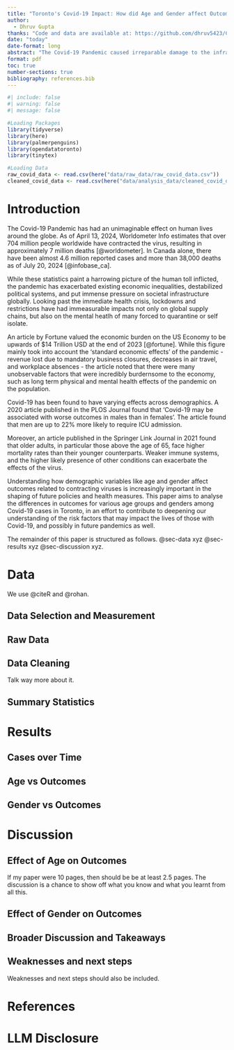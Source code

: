 ```yaml
---
title: "Toronto's Covid-19 Impact: How did Age and Gender affect Outcomes?"
author: 
  - Dhruv Gupta
thanks: "Code and data are available at: https://github.com/dhruv5423/Covid19-R-Project"
date: "today"
date-format: long
abstract: "The Covid-19 Pandemic caused irreparable damage to the infrastructure of our global systems, highlighting the neccessity to better understand factors that influence health outcomes. This paper uses data from OpenDataToronto to investigate how age and gender affects outcomes of those infected with the virus. xyz about results"
format: pdf
toc: true
number-sections: true
bibliography: references.bib
---
```


```r
#| include: false
#| warning: false
#| message: false

#Loading Packages
library(tidyverse)
library(here)
library(palmerpenguins)
library(opendatatoronto)
library(tinytex)

#Loading Data
raw_covid_data <- read.csv(here("data/raw_data/raw_covid_data.csv"))
cleaned_covid_data <- read.csv(here("data/analysis_data/cleaned_covid_data.csv"))
```

# Introduction

The Covid-19 Pandemic has had an unimaginable effect on human lives around the globe. As of April 13, 2024, Worldometer Info estimates that over 704 million people worldwide have contracted the virus, resulting in approximately 7 million deaths [@worldometer]. In Canada alone, there have been almost 4.6 million reported cases and more than 38,000 deaths as of July 20, 2024 [@infobase_ca].

While these statistics paint a harrowing picture of the human toll inflicted, the pandemic has exacerbated existing economic inequalities, destabilized political systems, and put immense pressure on societal infrastructure globally. Looking past the immediate health crisis, lockdowns and restrictions have had immeasurable impacts not only on global supply chains, but also on the mental heatlh of many forced to quarantine or self isolate.

An article by Fortune valued the economic burden on the US Economy to be upwards of \$14 Trillion USD at the end of 2023 [@fortune]. While this figure mainly took into account the 'standard economic effects' of the pandemic - revenue lost due to mandatory business closures, decreases in air travel, and workplace absences - the article noted that there were many unobservable factors that were incredibly burdernsome to the economy, such as long term physical and mental health effects of the pandemic on the population.

Covid-19 has been found to have varying effects across demographics. A 2020 article published in the PLOS Journal found that 'Covid-19 may be associated with worse outcomes in males than in females'. The article found that men are up to 22% more likely to require ICU admission.

Moreover, an article published in the Springer Link Journal in 2021 found that older adults, in particular those above the age of 65, face higher mortality rates than their younger counterparts. Weaker immune systems, and the higher likely presence of other conditions can exacerbate the effects of the virus.

Understanding how demographic variables like age and gender affect outcomes related to contracting viruses is increasingly important in the shaping of future policies and health measures. This paper aims to analyse the differences in outcomes for various age groups and genders among Covid-19 cases in Toronto, in an effort to contribute to deepening our understanding of the risk factors that may impact the lives of those with Covid-19, and possibly in future pandemics as well.

The remainder of this paper is structured as follows. @sec-data xyz @sec-results xyz @sec-discussion xyz.

# Data {#sec-data}

We use @citeR and @rohan.

## Data Selection and Measurement

## Raw Data

## Data Cleaning

Talk way more about it.

## Summary Statistics

# Results {#sec-results}

## Cases over Time

## Age vs Outcomes

## Gender vs Outcomes

# Discussion {#sec-discussion}

## Effect of Age on Outcomes

If my paper were 10 pages, then should be be at least 2.5 pages. The discussion is a chance to show off what you know and what you learnt from all this.

## Effect of Gender on Outcomes

## Broader Discussion and Takeaways

## Weaknesses and next steps

Weaknesses and next steps should also be included.

\newpage

# References

# LLM Disclosure
